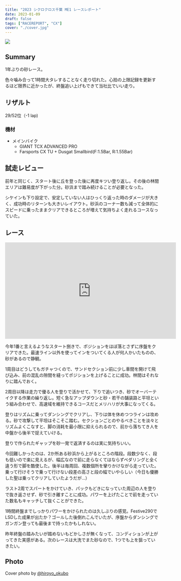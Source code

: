 ```yaml
---
title: "2023 シクロクロス千葉 ME1 レースレポート"
date: 2023-01-09
draft: false
tags: ["RACEREPORT", "CX"]
cover: "./cover.jpg"
---
```


![ ](./cover.jpg)

## Summary

1年ぶりの砂レース。

色々噛み合って1時間大タレすることなく走り切れた。心拍の上限記録を更新するほど限界に近かったが、終盤追い上げもできて当社比でいい走り。

## リザルト

29/52位（-1 lap)

### 機材

- メインバイク
  - GIANT TCX ADVANCED PRO
  - Farsports CX TU + Dusgat Smallbird(F:1.5Bar, R:1.55Bar)

## 試走レビュー

前年と同じく、スタート後に丘を登った後に再度キツい登り返し。その後の林間エリアは難易度が下がった分。砂浜まで踏み続けることが必要となった。

シケインも下り設定で、安定していない人はひっくり返った時のダメージが大きく、成功時のリターンも大きいレイアウト。砂浜のコーナー数も減って全体的にスピードに乗ったままクリアできるところが増えて気持ちよく走れるコースなっていた。

## レース

<iframe
  width="560"
  height="315"
  src="https://www.youtube.com/embed/h6y6OSFqBmU"
  title="YouTube video player"
  frameborder="0"
  allow="accelerometer; autoplay; clipboard-write; encrypted-media; gyroscope; picture-in-picture; web-share"
  allowfullscreen
></iframe>

今年1番と言えるようなスタート捌きで、ポジションをほぼ落とさずに序盤をクリアできた。最速ライン以外を使ってインをついてくる人が何人かいたものの、砂があるので静観。

1周目はどうしてもガチャつくので、サンドセクション前に少し車間を開けて飛び込み、前の混乱の隙間を縫ってポジションを上げることに成功。林間はそれなりに踏んでおく。

2周目以降は走力で優る人を登りで活かせて、下りで追いつき、砂でオーバーテイクする作業の繰り返し。短く急なアップダウンと砂・若干の舗装路と平坦という組み合わせで、高速域を維持できるコースだとメリハリが大事になってくる。

登りはリズムに乗ってダンシングでクリアし、下りは体を休めつつラインは攻める。砂で攻撃して平坦はそこそこ踏む。セクションごとのやるべきことを淡々とリズムよくこなすと、脚の消耗を最小限に抑えられるので、前から落ちてき人を中盤から後半で捉えていける。

登りで作られたギャップを砂一発で返済するのは実に気持ちいい。

今回難しかったのは、2か所ある砂浜から上がるところの階段。段数少なく、段も低いので楽に見えるが、幅広なので前に走らなくてはならずペダリングと全く違う形で脚を酷使した。後半は毎周回、複数個所を攣りかけながら走っていた。乗って行けそうで乗って行けない段差の高さと段の幅でいやらしい（今日も優勝した聖は乗ってクリアしていたようだが…）

ラスト2周でスパートをかけていき、パックもどきになっていた周辺の人を登りで抜き返させず、砂で引き離すことに成功。パワーを上げたことで前を走っていた数名もキャッチして抜くことができた。

1時間終盤までしっかりパワーをかけられたのは久しぶりの感覚。Festive290でLSDした成果が出たか？ゴールした後倒れこんでいたが、序盤からダンシングでガンガン登っても最後まで持ったかもしれない。

昨年終盤の踏みたいが踏めないもどかしさが無くなって、コンディションが上がってきた実感がある。次のレースは大洗でまた砂なので、1つでも上を狙っていきたい。

## Photo

Cover photo by [@hiroyo_okubo](https://twitter.com/hiroyo_okubo/)
